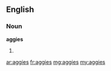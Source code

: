 ==English==

===Noun===
'''aggies'''

# {{plural of|aggie}}

[[ar:aggies]]
[[fr:aggies]]
[[mg:aggies]]
[[my:aggies]]